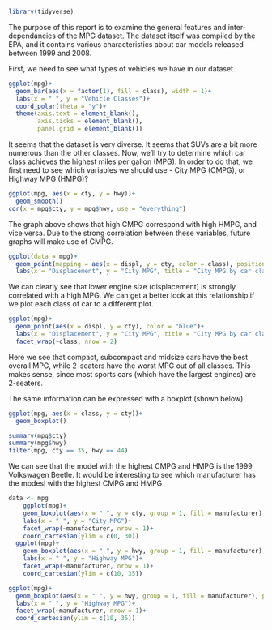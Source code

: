 ```{r}
library(tidyverse)
```

The purpose of this report is to examine the general features and inter-dependancies of the MPG dataset. The dataset itself was compiled by the EPA, and it contains various characteristics about car models released between 1999 and 2008.

First, we need to see what types of vehicles we have in our dataset.
```{r}
ggplot(mpg)+
  geom_bar(aes(x = factor(1), fill = class), width = 1)+
  labs(x = " ", y = "Vehicle Classes")+
  coord_polar(theta = "y")+
  theme(axis.text = element_blank(),
        axis.ticks = element_blank(),
        panel.grid = element_blank())
```

It seems that the dataset is very diverse. It seems that SUVs are a bit more numerous than the other classes. 
Now, we'll try to determine which car class achieves the highest miles per gallon (MPG). In order to do that, we first need to see which variables we should use - City MPG (CMPG), or Highway MPG (HMPG)? 
```{r}
ggplot(mpg, aes(x = cty, y = hwy))+
  geom_smooth()
cor(x = mpg$cty, y = mpg$hwy, use = "everything")
```
The graph above shows that high CMPG correspond with high HMPG, and vice versa. Due to the strong correlation between these variables, future graphs will make use of CMPG. 
```{r}
ggplot(data = mpg)+
  geom_point(mapping = aes(x = displ, y = cty, color = class), position = "jitter",)+
  labs(x = "Displacement", y = "City MPG", title = "City MPG by car class")
```
We can clearly see that lower engine size (displacement) is strongly  correlated with a high MPG. We can get a better look at this relationship if we plot each class of car to a different plot.

```{r}
ggplot(mpg)+
  geom_point(aes(x = displ, y = cty), color = "blue")+
  labs(x = "Displacement", y = "City MPG", title = "City MPG by car class")+
  facet_wrap(~class, nrow = 2)
```

Here we see that compact, subcompact and midsize cars have the best overall MPG, while 2-seaters have the worst MPG out of all classes. This makes sense, since most sports cars (which have the largest engines) are 2-seaters.

The same information can be expressed with a boxplot (shown below).
```{r}
ggplot(mpg, aes(x = class, y = cty))+
  geom_boxplot()
```


```{r}
summary(mpg$cty)
summary(mpg$hwy)
filter(mpg, cty == 35, hwy == 44)
```
We can see that the model with the highest CMPG and HMPG is the 1999 Volkswagen Beetle. It would be interesting to see which manufacturer has the modesl with the highest CMPG and HMPG

```{r}
data <- mpg
    ggplot(mpg)+
    geom_boxplot(aes(x = " ", y = cty, group = 1, fill = manufacturer), position = "dodge",       show.legend = FALSE)+
    labs(x = " ", y = "City MPG")+
    facet_wrap(~manufacturer, nrow = 1)+
    coord_cartesian(ylim = c(0, 30))
  ggplot(mpg)+
    geom_boxplot(aes(x = " ", y = hwy, group = 1, fill = manufacturer), position = "dodge", show.legend = FALSE)+
    labs(x = " ", y = "Highway MPG")+
    facet_wrap(~manufacturer, nrow = 1)+
    coord_cartesian(ylim = c(10, 35))  
```
```{r}
ggplot(mpg)+
  geom_boxplot(aes(x = " ", y = hwy, group = 1, fill = manufacturer), position = "dodge", show.legend = FALSE)+
  labs(x = " ", y = "Highway MPG")+
  facet_wrap(~manufacturer, nrow = 1)+
  coord_cartesian(ylim = c(10, 35))
```

